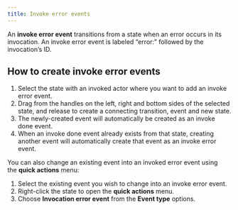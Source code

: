 ```yaml
---
title: Invoke error events
---
```


An **invoke error event** transitions from a state when an error occurs in its invocation. An invoke error event is labeled “error:” followed by the invocation’s ID.

<!--TODO: Why you might use invoke error events with example-->

## How to create invoke error events

1. Select the state with an invoked actor where you want to add an invoke error event.
2. Drag from the handles on the left, right and bottom sides of the selected state, and release to create a connecting transition, event and new state.
3. The newly-created event will automatically be created as an invoke done event.
4. When an invoke done event already exists from that state, creating another event will automatically create that event as an invoke error event.

You can also change an existing event into an invoked error event using the **quick actions** menu:

1. Select the existing event you wish to change into an invoke error event.
2. Right-click the state to open the **quick actions** menu.
3. Choose **Invocation error event** from the **Event type** options.
